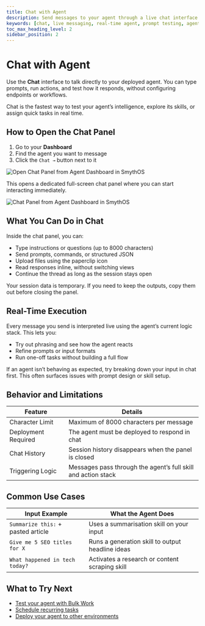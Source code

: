 ```yaml
---
title: Chat with Agent
description: Send messages to your agent through a live chat interface. Perfect for quick tasks, prompt testing, or direct interaction.
keywords: [chat, live messaging, real-time agent, prompt testing, agent interaction]
toc_max_heading_level: 2
sidebar_position: 2
---
```


# Chat with Agent

Use the **Chat** interface to talk directly to your deployed agent. You can type prompts, run actions, and test how it responds, without configuring endpoints or workflows.

<InfoCallout title="When to use chat">
Chat is the fastest way to test your agent’s intelligence, explore its skills, or assign quick tasks in real time.
</InfoCallout>

<Spacer size="md" />

## How to Open the Chat Panel

1. Go to your **Dashboard**
2. Find the agent you want to message
3. Click the `Chat →` button next to it

<Image 
  src="/docs/img/agent_collaboration/chat-with-agent.jpg" 
  alt="Open Chat Panel from Agent Dashboard in SmythOS" 
  caption="Click the Chat button to launch the full-screen chat panel for any agent." 
/>

This opens a dedicated full-screen chat panel where you can start interacting immediately.

<Image 
  src="/docs/img/agent_collaboration/chat-with-agent-card.jpg" 
  alt="Chat Panel from Agent Dashboard in SmythOS" 
  caption="Chat panel showing an agent card view from the Agent Dashboard in SmythOS."
/>
<Spacer size="md" />

## What You Can Do in Chat

Inside the chat panel, you can:

- Type instructions or questions (up to 8000 characters)
- Send prompts, commands, or structured JSON
- Upload files using the paperclip icon
- Read responses inline, without switching views
- Continue the thread as long as the session stays open
<WarningCallout title="Chat history isn't saved after closing">
Your session data is temporary. If you need to keep the outputs, copy them out before closing the panel.
</WarningCallout>

<Spacer size="md" />

## Real-Time Execution

Every message you send is interpreted live using the agent’s current logic stack. This lets you:

- Try out phrasing and see how the agent reacts
- Refine prompts or input formats
- Run one-off tasks without building a full flow
<TipCallout title="Helpful for debugging">
If an agent isn’t behaving as expected, try breaking down your input in chat first. This often surfaces issues with prompt design or skill setup.
</TipCallout>
<Spacer size="md" />

## Behavior and Limitations

| Feature                | Details                                                           |
|------------------------|-------------------------------------------------------------------|
| Character Limit        | Maximum of 8000 characters per message                            |
| Deployment Required    | The agent must be deployed to respond in chat                    |
| Chat History           | Session history disappears when the panel is closed              |
| Triggering Logic       | Messages pass through the agent’s full skill and action stack     |

<Spacer size="md" />

## Common Use Cases

| Input Example                      | What the Agent Does                               |
|-----------------------------------|----------------------------------------------------|
| `Summarize this:` + pasted article | Uses a summarisation skill on your input          |
| `Give me 5 SEO titles for X`       | Runs a generation skill to output headline ideas  |
| `What happened in tech today?`     | Activates a research or content scraping skill     |

<Spacer size="md" />

## What to Try Next

- [Test your agent with Bulk Work](/docs/agent-collaboration/agent-bulk-work)
- [Schedule recurring tasks](/docs/agent-collaboration/agent-work-schedules)
- [Deploy your agent to other environments](/docs/agent-deployments/overview)
